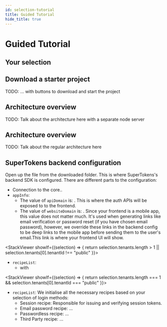 ```yaml
---
id: selection-tutorial
title: Guided Tutorial
hide_title: true
---
```



# Guided Tutorial

## Your selection

<DisplaySelection />

## Download a starter project

TODO: ... with buttons to download and start the project

<Architecture isWithSeparateNodeAuthServer={true}>

## Architecture overview

TODO: Talk about the architecture here with a separate node server

<FolderStructureSeparateNodeServer />

</Architecture>

<Architecture isWithSeparateNodeAuthServer={false}>

## Architecture overview

TODO: Talk about the regular architecture here

<FolderStructureNoSeparateNodeServer />

</Architecture>

## SuperTokens backend configuration

Open up the file <RenderBackendConfigPath /> from the downloaded folder. This is where SuperTokens's backend SDK is configured. There are different parts to the configuration:

- Connection to the core..
- `appInfo`:
    - The value of `apiDomain` is: <RenderAPIDomain />. This is where the auth APIs will be exposed to to the frontend.
    - The value of `websiteDomain` is: <RenderWebsiteDomain />. <IsMobileFrontend>Since your frontend is a mobile app, this value does not matter much. It's used when generating links like email verification or password reset (if you have chosen email password), however, we override these links in the backend config to be deep links to the mobile app before sending them to the user's email.</IsMobileFrontend><IsWebFrontend>This link is where your frontend UI will show.</IsWebFrontend>

<StackViewer 
showIf={(selection) => {
    return selection.tenants.length > 1 || selection.tenants[0].tenantId !== "public"
}}>

- `recipeList`:
    - with

</StackViewer>

<StackViewer 
showIf={(selection) => {
    return selection.tenants.length === 1 && selection.tenants[0].tenantId === "public"
}}>

- `recipeList`: We initialise all the necessary recipes based on your selection of login methods:
    - Session recipe: Responsible for issuing and verifying session tokens.
    - <IsRecipeInit recipe="emailpassword"> Email password recipe: ...</IsRecipeInit>
    - <IsRecipeInit recipe="passwordless"> Passwordless recipe: ...</IsRecipeInit>
    - <IsRecipeInit recipe="thirdparty"> Third Party recipe: ...</IsRecipeInit>


</StackViewer>